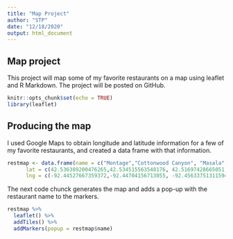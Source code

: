 ```yaml
---
title: "Map Project"
author: "STP"
date: "12/18/2020"
output: html_document
---
```

## Map project

This project will map some of my favorite restaurants on a map using leaflet and R Markdown. The project will be posted on GitHub.

```r
knitr::opts_chunk$set(echo = TRUE)
library(leaflet)

```

## Producing the map

I used Google Maps to obtain longitude and latitude information for a few of my favorite restaurants, and created a data frame with that information.

```r

restmap <- data.frame(name = c("Montage","Cottonwood Canyon", "Masala","Tapatio"),
      lat = c(42.536389200476265,42.534515563548176, 42.51697428665051, 42.706651294018855),
      lng = c(-92.44527667359372,-92.44704156713055, -92.45633751311594, -92.47644602348785))

```

The next code chunck generates the map and adds a pop-up with the restaurant name to the markers.

```r
restmap %>% 
  leaflet() %>%
  addTiles() %>%
  addMarkers(popup = restmap$name)
```

